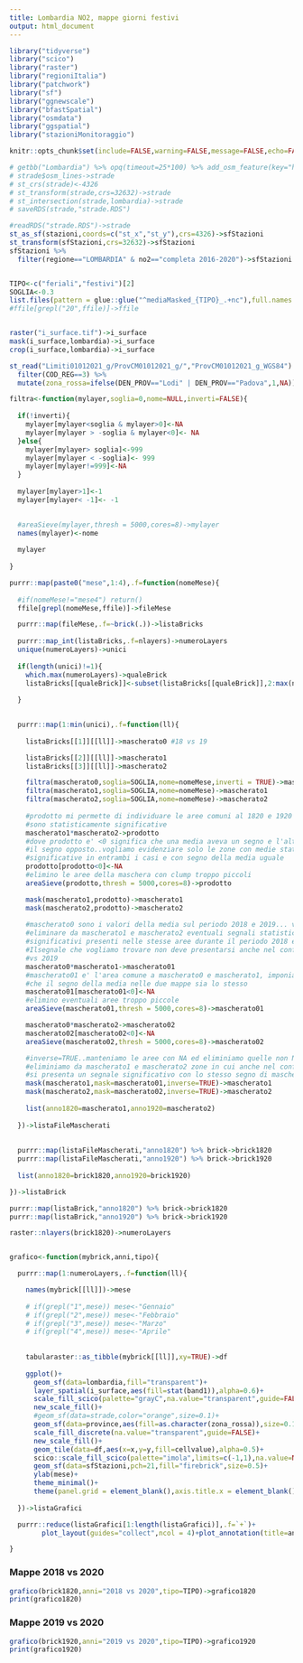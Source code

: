 ```yaml
---
title: Lombardia NO2, mappe giorni festivi
output: html_document
---
```


```r
library("tidyverse")
library("scico")
library("raster")
library("regioniItalia")
library("patchwork")
library("sf")
library("ggnewscale")
library("bfastSpatial")
library("osmdata")
library("ggspatial")
library("stazioniMonitoraggio")

knitr::opts_chunk$set(include=FALSE,warning=FALSE,message=FALSE,echo=FALSE)

# getbb("Lombardia") %>% opq(timeout=25*100) %>% add_osm_feature(key="highway",value=c("motorway")) %>% osmdata_sf()->strade
# strade$osm_lines->strade
# st_crs(strade)<-4326
# st_transform(strade,crs=32632)->strade
# st_intersection(strade,lombardia)->strade
# saveRDS(strade,"strade.RDS")

#readRDS("strade.RDS")->strade
st_as_sf(stazioni,coords=c("st_x","st_y"),crs=4326)->sfStazioni
st_transform(sfStazioni,crs=32632)->sfStazioni
sfStazioni %>%
  filter(regione=="LOMBARDIA" & no2=="completa 2016-2020")->sfStazioni


TIPO<-c("feriali","festivi")[2]
SOGLIA<-0.3
list.files(pattern = glue::glue("^mediaMasked_{TIPO}_.+nc"),full.names = TRUE,include.dirs = TRUE,recursive = TRUE)->ffile
#ffile[grepl("20",ffile)]->ffile


raster("i_surface.tif")->i_surface
mask(i_surface,lombardia)->i_surface
crop(i_surface,lombardia)->i_surface

st_read("Limiti01012021_g/ProvCM01012021_g/","ProvCM01012021_g_WGS84") %>%
  filter(COD_REG==3) %>%
  mutate(zona_rossa=ifelse(DEN_PROV=="Lodi" | DEN_PROV=="Padova",1,NA))->province

filtra<-function(mylayer,soglia=0,nome=NULL,inverti=FALSE){
  
  if(!inverti){
    mylayer[mylayer<soglia & mylayer>0]<-NA
    mylayer[mylayer > -soglia & mylayer<0]<- NA
  }else{
    mylayer[mylayer> soglia]<-999
    mylayer[mylayer < -soglia]<- 999   
    mylayer[mylayer!=999]<-NA
  }
  
  mylayer[mylayer>1]<-1
  mylayer[mylayer< -1]<- -1  
  

  #areaSieve(mylayer,thresh = 5000,cores=8)->mylayer
  names(mylayer)<-nome
  
  mylayer
  
}

purrr::map(paste0("mese",1:4),.f=function(nomeMese){
  
  #if(nomeMese!="mese4") return()
  ffile[grepl(nomeMese,ffile)]->fileMese

  purrr::map(fileMese,.f=~brick(.))->listaBricks
  
  purrr::map_int(listaBricks,.f=nlayers)->numeroLayers
  unique(numeroLayers)->unici
  
  if(length(unici)!=1){
    which.max(numeroLayers)->qualeBrick
    listaBricks[[qualeBrick]]<-subset(listaBricks[[qualeBrick]],2:max(numeroLayers))
    
  }

  
  purrr::map(1:min(unici),.f=function(ll){
    
    listaBricks[[1]][[ll]]->mascherato0 #18 vs 19

    listaBricks[[2]][[ll]]->mascherato1
    listaBricks[[3]][[ll]]->mascherato2

    filtra(mascherato0,soglia=SOGLIA,nome=nomeMese,inverti = TRUE)->mascherato0
    filtra(mascherato1,soglia=SOGLIA,nome=nomeMese)->mascherato1
    filtra(mascherato2,soglia=SOGLIA,nome=nomeMese)->mascherato2
    
    #prodotto mi permette di individuare le aree comuni al 1820 e 1920 dove le medie
    #sono statisticamente significative
    mascherato1*mascherato2->prodotto
    #dove prodotto e' <0 significa che una media aveva un segno e l'altra media aveva
    #il segno opposto..vogliamo evidenziare solo le zone con medie statisticamente
    #significative in entrambi i casi e con segno della media uguale
    prodotto[prodotto<0]<-NA
    #elimino le aree della maschera con clump troppo piccoli
    areaSieve(prodotto,thresh = 5000,cores=8)->prodotto

    mask(mascherato1,prodotto)->mascherato1
    mask(mascherato2,prodotto)->mascherato2
    
    #mascherato0 sono i valori della media sul periodo 2018 e 2019... vogliamo
    #eliminare da mascherato1 e mascherato2 eventuali segnali statisticamente
    #significativi presenti nelle stesse aree durante il periodo 2018 e 2019...
    #Ilsegnale che vogliamo trovare non deve presentarsi anche nel confronto 2018 
    #vs 2019
    mascherato0*mascherato1->mascherato01
    #mascherato01 e' l'area comune a mascherato0 e mascherato1, imponiamo
    #che il segno della media nelle due mappe sia lo stesso
    mascherato01[mascherato01<0]<-NA
    #elimino eventuali aree troppo piccole
    areaSieve(mascherato01,thresh = 5000,cores=8)->mascherato01

    mascherato0*mascherato2->mascherato02
    mascherato02[mascherato02<0]<-NA
    areaSieve(mascherato02,thresh = 5000,cores=8)->mascherato02

    #inverse=TRUE..manteniamo le aree con NA ed eliminiamo quelle non NA..cioe'
    #eliminiamo da mascherato1 e mascherato2 zone in cui anche nel confronto 18 vs 19
    #si presenta un segnale significativo con lo stesso segno di mascherato1/mascherato2
    mask(mascherato1,mask=mascherato01,inverse=TRUE)->mascherato1
    mask(mascherato2,mask=mascherato02,inverse=TRUE)->mascherato2
        
    list(anno1820=mascherato1,anno1920=mascherato2)
    
  })->listaFileMascherati
  
  
  purrr::map(listaFileMascherati,"anno1820") %>% brick->brick1820
  purrr::map(listaFileMascherati,"anno1920") %>% brick->brick1920
  
  list(anno1820=brick1820,anno1920=brick1920)

})->listaBrick

purrr::map(listaBrick,"anno1820") %>% brick->brick1820
purrr::map(listaBrick,"anno1920") %>% brick->brick1920

raster::nlayers(brick1820)->numeroLayers


grafico<-function(mybrick,anni,tipo){

  purrr::map(1:numeroLayers,.f=function(ll){

    names(mybrick[[ll]])->mese
    
    # if(grepl("1",mese)) mese<-"Gennaio"
    # if(grepl("2",mese)) mese<-"Febbraio"
    # if(grepl("3",mese)) mese<-"Marzo"
    # if(grepl("4",mese)) mese<-"Aprile"
   
    
    tabularaster::as_tibble(mybrick[[ll]],xy=TRUE)->df
  
    ggplot()+
      geom_sf(data=lombardia,fill="transparent")+
      layer_spatial(i_surface,aes(fill=stat(band1)),alpha=0.6)+
      scale_fill_scico(palette="grayC",na.value="transparent",guide=FALSE,direction=-1)+
      new_scale_fill()+
      #geom_sf(data=strade,color="orange",size=0.1)+
      geom_sf(data=province,aes(fill=as.character(zona_rossa)),size=0.1,color="#333333",alpha=0.3)+
      scale_fill_discrete(na.value="transparent",guide=FALSE)+
      new_scale_fill()+
      geom_tile(data=df,aes(x=x,y=y,fill=cellvalue),alpha=0.5)+
      scico::scale_fill_scico(palette="imola",limits=c(-1,1),na.value=NA,direction=1)+
      geom_sf(data=sfStazioni,pch=21,fill="firebrick",size=0.5)+
      ylab(mese)+
      theme_minimal()+
      theme(panel.grid = element_blank(),axis.title.x = element_blank(),axis.text = element_blank())
  
  })->listaGrafici

  purrr::reduce(listaGrafici[1:length(listaGrafici)],.f=`+`)+
        plot_layout(guides="collect",ncol = 4)+plot_annotation(title=anni,subtitle=tipo)

}
```

### Mappe 2018 vs 2020

```r
grafico(brick1820,anni="2018 vs 2020",tipo=TIPO)->grafico1820
print(grafico1820)
```

### Mappe 2019 vs 2020

```r
grafico(brick1920,anni="2019 vs 2020",tipo=TIPO)->grafico1920
print(grafico1920)
```